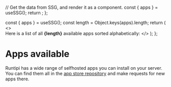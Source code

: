 

  // Get the data from SSG, and render it as a component.
  const { apps } = useSSG();
  return <AppsList apps={apps} />;
};

  const { apps } = useSSG();
  const length = Object.keys(apps).length;
  return (
    <>
      <br />
      Here is a list of all <b>{length}</b> available apps sorted alphabetically:
    </>
  );
};

# Apps available

Runtipi has a wide range of selfhosted apps you can install on your server. You can find them all in the [app store repository](https://github.com/runtipi/runtipi-appstore) and make requests for new apps there.

<AppsCount />
<Apps />
